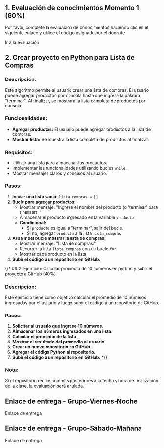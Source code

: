 
## 1. Evaluación de conocimientos Momento 1 (60%)

Por favor, complete la evaluación de conocimientos haciendo clic en el siguiente enlace y utilice el código asignado por el docente

<Link href="https://quizizz.com/join" target="_blank"> Ir a la evaluación </Link>

## 2. Crear proyecto en Python para Lista de Compras

### **Descripción:**

Este algoritmo permite al usuario crear una lista de compras. El usuario puede agregar productos por consola hasta que ingrese la palabra "terminar". Al finalizar, se mostrará la lista completa de productos por consola.

### **Funcionalidades:**

-   **Agregar productos:** El usuario puede agregar productos a la lista de compras.
-   **Mostrar lista:** Se muestra la lista completa de productos al finalizar.

### **Requisitos:**

-   Utilizar una lista para almacenar los productos.
-   Implementar las funcionalidades utilizando bucles `while`.
-   Mostrar mensajes claros y concisos al usuario.

### **Pasos:**

1.  **Iniciar una lista vacía:** `lista_compras = []`
2.  **Bucle para agregar productos:**
    -   Mostrar mensaje: "Ingrese el nombre del producto (o 'terminar' para finalizar): "
    -   Almacenar el producto ingresado en la variable `producto`
    -   **Condicional:**
        -   Si `producto` es igual a "terminar", salir del bucle.
        -   Si no, agregar `producto` a la lista `lista_compras`
3.  **Al salir del bucle mostrar la lista de compras:**
    -   Mostrar mensaje: "Lista de compras:"
    -   Recorrer la lista `lista_compras` con un bucle `for`
    -   Mostrar cada producto en la lista
4.  **Subir el código a un repositorio en GitHub.**        


{/* ## 2. Ejercicio: Calcular promedio de 10 números en python y subir el proyecto a GitHub (40%)

### **Descripción:**

Este ejercicio tiene como objetivo calcular el promedio de 10 números ingresados por el usuario y luego subir el código a un repositorio de GitHub.

### **Pasos:**

1.  **Solicitar al usuario que ingrese 10 números.**
2.  **Almacenar los números ingresados en una lista.**
3.  **Calcular el promedio de la lista**
4.  **Mostrar el resultado del promedio al usuario.**
5.  **Crear un nuevo repositorio en GitHub.**
6.  **Agregar el código Python al repositorio.**
7.  **Subir el código a un repositorio en GitHub.**        */}

### Nota:

Si el repositorio recibe commits posteriores a la fecha y hora de finalización de la clase, la evaluación será anulada.

## **Enlace de entrega - Grupo-Viernes-Noche**

<Link href="https://docs.google.com/spreadsheets/d/1jJoKiZ5WNf3SV8_niuBcxFaMqYt9pP95yeQiEGMzdrU/edit?usp=sharing" target="_blank"> Enlace de entrega </Link>


## **Enlace de entrega - Grupo-Sábado-Mañana**

<Link href="https://docs.google.com/spreadsheets/d/1sNnR-K0PtU5gkU2nbDjZksQN-hM54OfrboGc557cLco/edit?usp=sharing" target="_blank"> Enlace de entrega </Link>


